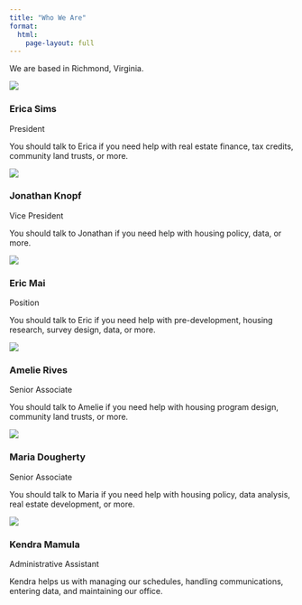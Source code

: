 ```yaml
---
title: "Who We Are"
format: 
  html:
    page-layout: full
---
```


We are based in Richmond, Virginia.

::: {.container}
::: {.row}
::: {.col-md-4}
::: {.listing-box .has-image}
::: {.listing-box-image-container}
![](images/team/erica.jpg){.listing-box-image}
:::

::: {.listing-box-content}
### Erica Sims {.listing-box-title}

::: {.listing-box-subtitle}
President
:::

::: {.listing-box-body}
You should talk to Erica if you need help with real estate finance, tax credits, community land trusts, or more.
:::
:::
:::
:::

::: {.col-md-4}
::: {.listing-box .has-image}
::: {.listing-box-image-container}
![](images/team/jtk.jpg){.listing-box-image}
:::

::: {.listing-box-content}
### Jonathan Knopf {.listing-box-title}

::: {.listing-box-subtitle}
Vice President
:::

::: {.listing-box-body}
You should talk to Jonathan if you need help with housing policy, data, or more.
:::
:::
:::
:::

::: {.col-md-4}
::: {.listing-box .has-image}
::: {.listing-box-image-container}
![](images/team/eric.jpg){.listing-box-image}
:::

::: {.listing-box-content}
### Eric Mai {.listing-box-title}

::: {.listing-box-subtitle}
Position
:::

::: {.listing-box-body}
You should talk to Eric if you need help with pre-development, housing research, survey design, data, or more.
:::
:::
:::
:::
:::
:::

::: {.container}
::: {.row}
::: {.col-md-4}
::: {.listing-box .has-image}
::: {.listing-box-image-container}
![](images/team/amelie.jpg){.listing-box-image}
:::

::: {.listing-box-content}
### Amelie Rives {.listing-box-title}

::: {.listing-box-subtitle}
Senior Associate
:::

::: {.listing-box-body}
You should talk to Amelie if you need help with housing program design, community land trusts, or more.
:::
:::
:::
:::

::: {.col-md-4}
::: {.listing-box .has-image}
::: {.listing-box-image-container}
![](images/team/maria.jpg){.listing-box-image}
:::

::: {.listing-box-content}
### Maria Dougherty {.listing-box-title}

::: {.listing-box-subtitle}
Senior Associate
:::

::: {.listing-box-body}
You should talk to Maria if you need help with housing policy, data analysis, real estate development, or more.
:::
:::
:::
:::

::: {.col-md-4}
::: {.listing-box .has-image}
::: {.listing-box-image-container}
![](images/team/kendra.jpg){.listing-box-image}
:::

::: {.listing-box-content}
### Kendra Mamula {.listing-box-title}

::: {.listing-box-subtitle}
Administrative Assistant
:::

::: {.listing-box-body}
Kendra helps us with managing our schedules, handling communications, entering data, and maintaining our office.
:::
:::
:::
:::
:::
:::